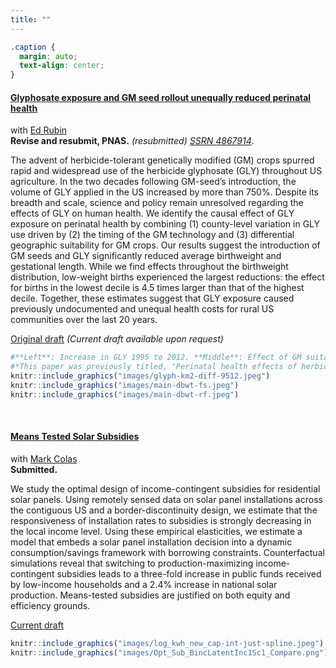 ```yaml
---
title: ""
---
```


```css
.caption {
  margin: auto;
  text-align: center;
}
```


#### **[Glyphosate exposure and GM seed rollout unequally reduced perinatal health](papers/rubin-saulnier-gly.pdf)** 
with [Ed Rubin](http://edrub.in/)   
**Revise and resubmit, PNAS.** *(resubmitted) [SSRN 4867914](https://ssrn.com/abstract=4867914)*.  

The advent of herbicide-tolerant genetically modified (GM) crops spurred rapid and widespread use of the herbicide glyphosate (GLY) throughout US agriculture. In the two decades following GM-seed's introduction, the volume of GLY applied in the US increased by more than 750\%. Despite its breadth and scale, science and policy remain unresolved regarding the effects of GLY on human health. We identify the causal effect of GLY exposure on perinatal health by combining (1) county-level variation in GLY use driven by (2) the timing of the GM technology and (3) differential geographic suitability for GM crops. Our results suggest the introduction of GM seeds and GLY significantly reduced average birthweight and gestational length. While we find effects throughout the birthweight distribution, low-weight births experienced the largest reductions: the effect for births in the lowest decile is 4.5 times larger than that of the highest decile. Together, these estimates suggest that GLY exposure caused previously undocumented and unequal health costs for rural US communities over the last 20 years.

[Original draft](papers/rubin-saulnier-gly.pdf) *(Current draft available upon request)*   


```r
#**Left**: Increase in GLY 1995 to 2012. **Middle**: Effect of GM suitability on GLY. **Right**: Effect of GM suitability on birthweight.
#*This paper was previously titled, "Perinatal health effects of herbicides: Glyphosate, Roundup, and the rollout of GM crops"*
knitr::include_graphics("images/glyph-km2-diff-9512.jpeg")
knitr::include_graphics("images/main-dbwt-fs.jpeg")
knitr::include_graphics("images/main-dbwt-rf.jpeg")
```


<br>


#### [**Means Tested Solar Subsidies**](papers/colas-reynier-income-solar.pdf)  
with [Mark Colas](https://sites.google.com/site/markyaucolas/home)  
**Submitted.**  

We study the optimal design of income-contingent subsidies for residential solar panels. Using remotely sensed data on solar panel installations across the contiguous US and a border-discontinuity design, we estimate that the responsiveness of installation rates to subsidies is strongly decreasing in the local income level. Using these empirical elasticities, we estimate a model that embeds a solar panel installation decision into a dynamic consumption/savings framework with borrowing constraints. Counterfactual simulations reveal that switching to production-maximizing income-contingent subsidies leads to a three-fold increase in public funds received by low-income households and a 2.4% increase in national solar production. Means-tested subsidies are justified on both equity and efficiency grounds.

[Current draft](papers/colas-reynier-income-solar.pdf) 

```r
knitr::include_graphics("images/log_kwh_new_cap-int-just-spline.jpeg")
knitr::include_graphics("images/Opt_Sub_BincLatentInc1Sc1_Compare.png")

```


<br>

